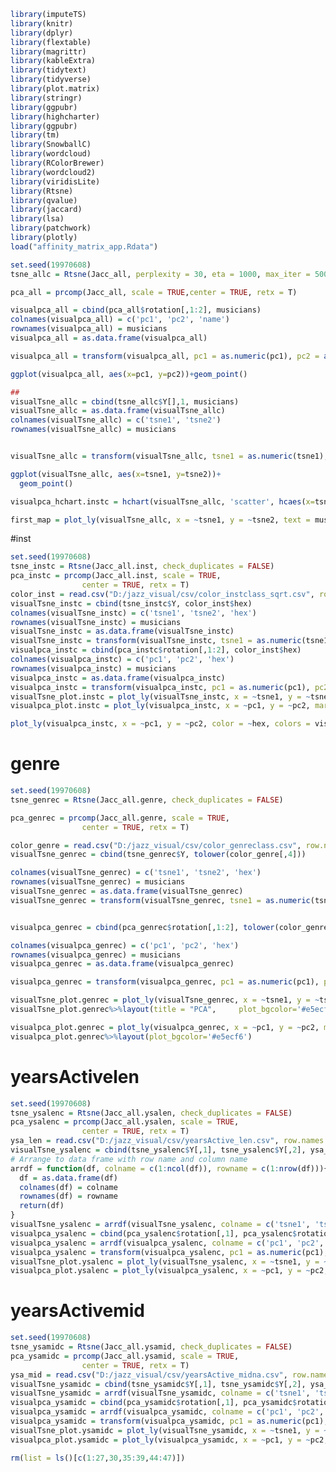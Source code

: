 ```r
library(imputeTS)
library(knitr)
library(dplyr)
library(flextable)
library(magrittr)
library(kableExtra)
library(tidytext)
library(tidyverse)
library(plot.matrix)
library(stringr)
library(ggpubr)
library(highcharter)
library(ggpubr)
library(tm)
library(SnowballC)
library(wordcloud)
library(RColorBrewer)
library(wordcloud2)
library(viridisLite)
library(Rtsne)
library(qvalue)
library(jaccard)
library(lsa)
library(patchwork)
library(plotly)
load("affinity_matrix_app.Rdata")
```

```r
set.seed(19970608)
tsne_allc = Rtsne(Jacc_all, perplexity = 30, eta = 1000, max_iter = 5000, check_duplicates = FALSE)

pca_all = prcomp(Jacc_all, scale = TRUE,center = TRUE, retx = T)

visualpca_all = cbind(pca_all$rotation[,1:2], musicians)
colnames(visualpca_all) = c('pc1', 'pc2', 'name')
rownames(visualpca_all) = musicians
visualpca_all = as.data.frame(visualpca_all)

visualpca_all = transform(visualpca_all, pc1 = as.numeric(pc1), pc2 = as.numeric(pc2))

ggplot(visualpca_all, aes(x=pc1, y=pc2))+geom_point()

##
visualTsne_allc = cbind(tsne_allc$Y[],1, musicians)
visualTsne_allc = as.data.frame(visualTsne_allc)
colnames(visualTsne_allc) = c('tsne1', 'tsne2')
rownames(visualTsne_allc) = musicians


visualTsne_allc = transform(visualTsne_allc, tsne1 = as.numeric(tsne1), tsne2 = as.numeric(tsne2))

ggplot(visualTsne_allc, aes(x=tsne1, y=tsne2))+
  geom_point()

visualpca_hchart.instc = hchart(visualTsne_allc, 'scatter', hcaes(x=tsne1, y=tsne2, group=name))
```

```r
first_map = plot_ly(visualTsne_allc, x = ~tsne1, y = ~tsne2, text = musicians)
```

#inst
```r
set.seed(19970608)
tsne_instc = Rtsne(Jacc_all.inst, check_duplicates = FALSE)
pca_instc = prcomp(Jacc_all.inst, scale = TRUE,
                center = TRUE, retx = T)
color_inst = read.csv("D:/jazz_visual/csv/color_instclass_sqrt.csv", row.names = 1)
visualTsne_instc = cbind(tsne_instc$Y, color_inst$hex)
colnames(visualTsne_instc) = c('tsne1', 'tsne2', 'hex')
rownames(visualTsne_instc) = musicians
visualTsne_instc = as.data.frame(visualTsne_instc)
visualTsne_instc = transform(visualTsne_instc, tsne1 = as.numeric(tsne1), tsne2 = as.numeric(tsne2))
visualpca_instc = cbind(pca_instc$rotation[,1:2], color_inst$hex)
colnames(visualpca_instc) = c('pc1', 'pc2', 'hex')
rownames(visualpca_instc) = musicians
visualpca_instc = as.data.frame(visualpca_instc)
visualpca_instc = transform(visualpca_instc, pc1 = as.numeric(pc1), pc2 = as.numeric(pc2))
visualTsne_plot.instc = plot_ly(visualTsne_instc, x = ~tsne1, y = ~tsne2,marker = list(color = visualTsne_instc$hex), text = musicians)
visualpca_plot.instc = plot_ly(visualpca_instc, x = ~pc1, y = ~pc2, marker = list(color = visualpca_instc$hex), text = musicians)

```

```r
plot_ly(visualpca_instc, x = ~pc1, y = ~pc2, color = ~hex, colors = visualpca_instc$hex, text = musicians)
```

# genre
```r
set.seed(19970608)
tsne_genrec = Rtsne(Jacc_all.genre, check_duplicates = FALSE)

pca_genrec = prcomp(Jacc_all.genre, scale = TRUE,
                center = TRUE, retx = T)

color_genre = read.csv("D:/jazz_visual/csv/color_genreclass.csv", row.names = 1)
visualTsne_genrec = cbind(tsne_genrec$Y, tolower(color_genre[,4]))

colnames(visualTsne_genrec) = c('tsne1', 'tsne2', 'hex')
rownames(visualTsne_genrec) = musicians
visualTsne_genrec = as.data.frame(visualTsne_genrec)
visualTsne_genrec = transform(visualTsne_genrec, tsne1 = as.numeric(tsne1), tsne2 = as.numeric(tsne2))


visualpca_genrec = cbind(pca_genrec$rotation[,1:2], tolower(color_genre[,4]))

colnames(visualpca_genrec) = c('pc1', 'pc2', 'hex')
rownames(visualpca_genrec) = musicians
visualpca_genrec = as.data.frame(visualpca_genrec)

visualpca_genrec = transform(visualpca_genrec, pc1 = as.numeric(pc1), pc2 = as.numeric(pc2), hex = tolower(hex))

visualTsne_plot.genrec = plot_ly(visualTsne_genrec, x = ~tsne1, y = ~tsne2, marker = list(color = visualTsne_genrec$hex), text = musicians)
visualTsne_plot.genrec%>%layout(title = "PCA",     plot_bgcolor='#e5ecf6')

visualpca_plot.genrec = plot_ly(visualpca_genrec, x = ~pc1, y = ~pc2, marker = list(color = visualpca_genrec$hex), text = musicians)
visualpca_plot.genrec%>%layout(plot_bgcolor='#e5ecf6')
```

# yearsActivelen
```r
set.seed(19970608)
tsne_ysalenc = Rtsne(Jacc_all.ysalen, check_duplicates = FALSE)
pca_ysalenc = prcomp(Jacc_all.ysalen, scale = TRUE,
                center = TRUE, retx = T)
ysa_len = read.csv("D:/jazz_visual/csv/yearsActive_len.csv", row.names = 1)
visualTsne_ysalenc = cbind(tsne_ysalenc$Y[,1], tsne_ysalenc$Y[,2], ysa_len$n)
# Arrange to data frame with row name and column name
arrdf = function(df, colname = c(1:ncol(df)), rowname = c(1:nrow(df))){
  df = as.data.frame(df)
  colnames(df) = colname
  rownames(df) = rowname
  return(df)
}
visualTsne_ysalenc = arrdf(visualTsne_ysalenc, colname = c('tsne1', 'tsne2', 'n'), rowname = musicians)
visualpca_ysalenc = cbind(pca_ysalenc$rotation[,1], pca_ysalenc$rotation[,2], ysa_len$n)
visualpca_ysalenc = arrdf(visualpca_ysalenc, colname = c('pc1', 'pc2', 'n'), rowname = musicians)
visualpca_ysalenc = transform(visualpca_ysalenc, pc1 = as.numeric(pc1), pc2 = as.numeric(pc2))
visualTsne_plot.ysalenc = plot_ly(visualTsne_ysalenc, x = ~tsne1, y = ~tsne2, color = ~n, text = musicians)
visualpca_plot.ysalenc = plot_ly(visualpca_ysalenc, x = ~pc1, y = ~pc2, color = ~n, text = musicians)
```

# yearsActivemid
```r
set.seed(19970608)
tsne_ysamidc = Rtsne(Jacc_all.ysamid, check_duplicates = FALSE)
pca_ysamidc = prcomp(Jacc_all.ysamid, scale = TRUE,
                center = TRUE, retx = T)
ysa_mid = read.csv("D:/jazz_visual/csv/yearsActive_midna.csv", row.names = 1)
visualTsne_ysamidc = cbind(tsne_ysamidc$Y[,1], tsne_ysamidc$Y[,2], ysa_mid$middle)
visualTsne_ysamidc = arrdf(visualTsne_ysamidc, colname = c('tsne1', 'tsne2', 'years'), rowname = musicians)
visualpca_ysamidc = cbind(pca_ysamidc$rotation[,1], pca_ysamidc$rotation[,2], ysa_mid$middle)
visualpca_ysamidc = arrdf(visualpca_ysamidc, colname = c('pc1', 'pc2', 'years'), rowname = musicians)
visualpca_ysamidc = transform(visualpca_ysamidc, pc1 = as.numeric(pc1), pc2 = as.numeric(pc2))
visualTsne_plot.ysamidc = plot_ly(visualTsne_ysamidc, x = ~tsne1, y = ~tsne2, color = ~years, text = musicians)
visualpca_plot.ysamidc = plot_ly(visualpca_ysamidc, x = ~pc1, y = ~pc2, color = ~years, text = musicians)

```

```r
rm(list = ls()[c(1:27,30,35:39,44:47)])

```
